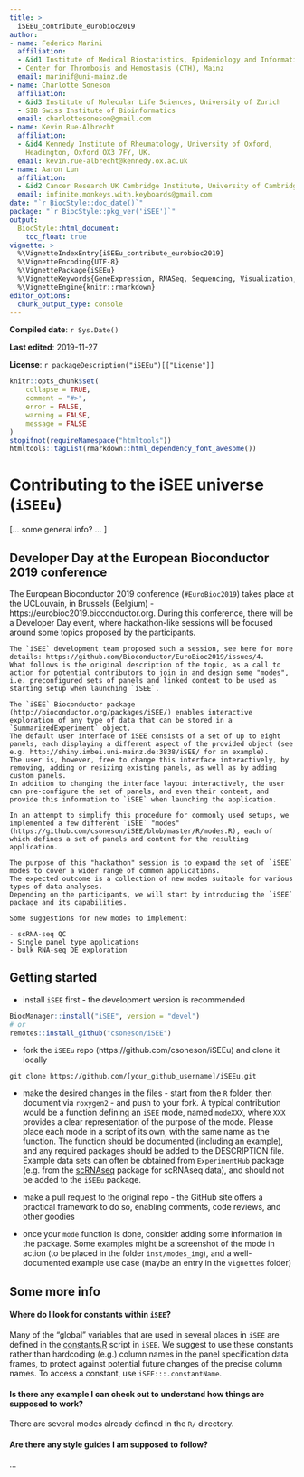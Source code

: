 ```yaml
---
title: >
  iSEEu_contribute_eurobioc2019
author:
- name: Federico Marini
  affiliation: 
  - &id1 Institute of Medical Biostatistics, Epidemiology and Informatics (IMBEI), Mainz
  - Center for Thrombosis and Hemostasis (CTH), Mainz
  email: marinif@uni-mainz.de
- name: Charlotte Soneson
  affiliation: 
  - &id3 Institute of Molecular Life Sciences, University of Zurich
  - SIB Swiss Institute of Bioinformatics
  email: charlottesoneson@gmail.com
- name: Kevin Rue-Albrecht
  affiliation: 
  - &id4 Kennedy Institute of Rheumatology, University of Oxford,
    Headington, Oxford OX3 7FY, UK.
  email: kevin.rue-albrecht@kennedy.ox.ac.uk
- name: Aaron Lun
  affiliation: 
  - &id2 Cancer Research UK Cambridge Institute, University of Cambridge
  email: infinite.monkeys.with.keyboards@gmail.com
date: "`r BiocStyle::doc_date()`"
package: "`r BiocStyle::pkg_ver('iSEE')`"
output: 
  BiocStyle::html_document:
    toc_float: true
vignette: >
  %\VignetteIndexEntry{iSEEu_contribute_eurobioc2019}
  %\VignetteEncoding{UTF-8}  
  %\VignettePackage{iSEEu}
  %\VignetteKeywords{GeneExpression, RNASeq, Sequencing, Visualization, QualityControl, GUI}
  %\VignetteEngine{knitr::rmarkdown}
editor_options: 
  chunk_output_type: console
---
```


**Compiled date**: `r Sys.Date()`

**Last edited**: 2019-11-27

**License**: `r packageDescription("iSEEu")[["License"]]`

```r
knitr::opts_chunk$set(
    collapse = TRUE,
    comment = "#>",
    error = FALSE,
    warning = FALSE,
    message = FALSE
)
stopifnot(requireNamespace("htmltools"))
htmltools::tagList(rmarkdown::html_dependency_font_awesome())
```

# Contributing to the iSEE universe (`iSEEu`)

[... some general info? ... ]

## Developer Day at the European Bioconductor 2019 conference 

The European Bioconductor 2019 conference (`#EuroBioc2019`) takes place at the UCLouvain, in Brussels (Belgium) - https://eurobioc2019.bioconductor.org.
During this conference, there will be a Developer Day event, where hackathon-like sessions will be focused around some topics proposed by the participants.

    The `iSEE` development team proposed such a session, see here for more details: https://github.com/Bioconductor/EuroBioc2019/issues/4.
    What follows is the original description of the topic, as a call to action for potential contributors to join in and design some "modes", i.e. preconfigured sets of panels and linked content to be used as starting setup when launching `iSEE`.
    
    The `iSEE` Bioconductor package (http://bioconductor.org/packages/iSEE/) enables interactive exploration of any type of data that can be stored in a `SummarizedExperiment` object. 
    The default user interface of iSEE consists of a set of up to eight panels, each displaying a different aspect of the provided object (see e.g. http://shiny.imbei.uni-mainz.de:3838/iSEE/ for an example). 
    The user is, however, free to change this interface interactively, by removing, adding or resizing existing panels, as well as by adding custom panels. 
    In addition to changing the interface layout interactively, the user can pre-configure the set of panels, and even their content, and provide this information to `iSEE` when launching the application.
    
    In an attempt to simplify this procedure for commonly used setups, we implemented a few different `iSEE` "modes" (https://github.com/csoneson/iSEE/blob/master/R/modes.R), each of which defines a set of panels and content for the resulting application.
    
    The purpose of this "hackathon" session is to expand the set of `iSEE` modes to cover a wider range of common applications. 
    The expected outcome is a collection of new modes suitable for various types of data analyses.
    Depending on the participants, we will start by introducing the `iSEE` package and its capabilities.
    
    Some suggestions for new modes to implement:
    
    - scRNA-seq QC
    - Single panel type applications
    - bulk RNA-seq DE exploration


## Getting started

- install `iSEE` first - the development version is recommended

```r
BiocManager::install("iSEE", version = "devel")
# or
remotes::install_github("csoneson/iSEE")
```

- fork the `iSEEu` repo (https://github.com/csoneson/iSEEu) and clone it locally 

```
git clone https://github.com/[your_github_username]/iSEEu.git
```

- make the desired changes in the files - start from the `R` folder, then document via `roxygen2` - and push to your fork. 
  A typical contribution would be a function defining an `iSEE` mode, named `modeXXX`, where `XXX` provides a clear representation of the purpose of the mode. 
  Please place each mode in a script of its own, with the same name as the function. 
  The function should be documented (including an example), and any required packages should be added to the DESCRIPTION file. 
  Example data sets can often be obtained from `ExperimentHub` package (e.g. from the [scRNAseq](http://bioconductor.org/packages/scRNAseq/) package for scRNAseq data), and should not be added to the `iSEEu` package.
  
- make a pull request to the original repo - the GitHub site offers a practical framework to do so, enabling comments, code reviews, and other goodies

- once your `mode` function is done, consider adding some information in the package.
  Some examples might be a screenshot of the mode in action (to be placed in the folder `inst/modes_img`), and a well-documented example use case (maybe an entry in the `vignettes` folder)

## Some more info

#### Where do I look for constants within `iSEE`? {-}

Many of the "global" variables that are used in several places in `iSEE` are defined in the [constants.R](https://github.com/csoneson/iSEE/blob/master/R/constants.R) script in `iSEE`. 
We suggest to use these constants rather than hardcoding (e.g.) column names in the panel specification data frames, to protect against potential future changes of the precise column names. 
To access a constant, use `iSEE:::.constantName`. 

#### Is there any example I can check out to understand how things are supposed to work? {-}

There are several modes already defined in the `R/` directory. 

#### Are there any style guides I am supposed to follow? {-}

...


